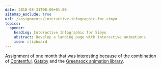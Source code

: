 ```yaml
---
date: 2018-08-31T00:00+01:00
sitemap_exclude: true
url: /assignments/interactive-infographic-for-simyo
topics:
  opener:
    heading: Interactive Infographic for Simyo
    abstract: Develop a landing page with interactive animations.
    icon: clipboard
---
```

Assignment of one month that was interesting because of the combination of
[Contentful](https://www.contentful.com), [Gatsby](https://www.gatsbyjs.com) and
the [Greensock animation library](https://www.gsap.com/).

